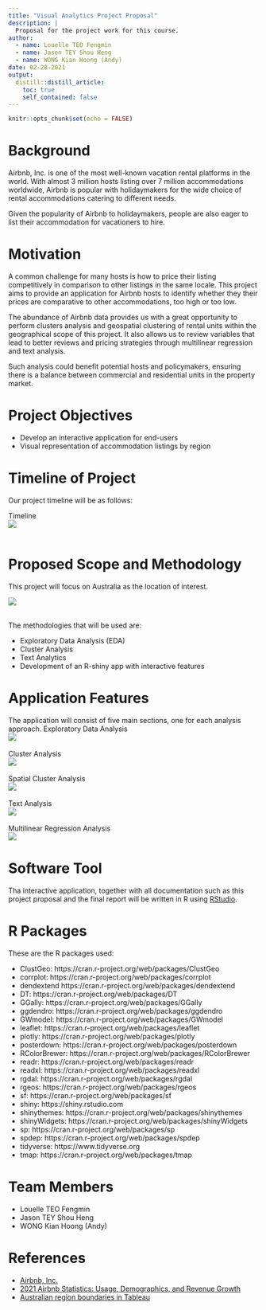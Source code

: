 ```yaml
---
title: "Visual Analytics Project Proposal"
description: |
  Proposal for the project work for this course.
author:
  - name: Louelle TEO Fengmin
  - name: Jason TEY Shou Heng
  - name: WONG Kian Hoong (Andy)
date: 02-28-2021
output:
  distill::distill_article:
    toc: true
    self_contained: false
---
```



```r
knitr::opts_chunk$set(echo = FALSE)
```

# Background
Airbnb, Inc. is one of the most well-known vacation rental platforms in the world. With almost 3 million hosts listing over 7 million accommodations worldwide, Airbnb is popular with holidaymakers for the wide choice of rental accommodations catering to different needs.

Given the popularity of Airbnb to holidaymakers, people are also eager to list their accommodation for vacationers to hire.

# Motivation
A common challenge for many hosts is how to price their listing competitively in comparison to other listings in the same locale. This project aims to provide an application for Airbnb hosts to identify whether they their prices are comparative to other accommodations, too high or too low.

The abundance of Airbnb data provides us with a great opportunity to perform clusters analysis and geospatial clustering of rental units within the geographical scope of this project. It also allows us to review variables that lead to better reviews and pricing strategies through multilinear regression and text analysis.

Such analysis could benefit potential hosts and policymakers, ensuring there is a balance between commercial and residential units in the property market.

# Project Objectives
* Develop an interactive application for end-users
* Visual representation of accommodation listings by region

# Timeline of Project
Our project timeline will be as follows:

Timeline</br>![](images/Timeline.png)</br></br>

# Proposed Scope and Methodology
This project will focus on Australia as the location of interest.

![](images/australiamap.png)</br></br>

The methodologies that will be used are:</br>

* Exploratory Data Analysis (EDA)</br>
* Cluster Analysis</br>
* Text Analytics</br>
* Development of an R-shiny app with interactive features</br>

# Application Features
The application will consist of five main sections, one for each analysis approach.
Exploratory Data Analysis</br>![](images/edasketch.png)</br></br>
Cluster Analysis</br>![](images/clustersketch.png)</br></br>
Spatial Cluster Analysis</br>![](images/spatialsketch.png)</br></br>
Text Analysis</br>![](images/textsketch.png)</br></br>
Multilinear Regression Analysis</br>![](images/mlrsketch.png)

# Software Tool
Tha interactive application, together with all documentation such as this project proposal and the final report will be written in R using [RStudio](https://rstudio.com/).

# R Packages
These are the R packages used:

* ClustGeo: https://cran.r-project.org/web/packages/ClustGeo
* corrplot: https://cran.r-project.org/web/packages/corrplot
* dendextend https://cran.r-project.org/web/packages/dendextend
* DT: https://cran.r-project.org/web/packages/DT
* GGally: https://cran.r-project.org/web/packages/GGally
* ggdendro: https://cran.r-project.org/web/packages/ggdendro
* GWmodel: https://cran.r-project.org/web/packages/GWmodel
* leaflet: https://cran.r-project.org/web/packages/leaflet
* plotly: https://cran.r-project.org/web/packages/plotly
* posterdown: https://cran.r-project.org/web/packages/posterdown
* RColorBrewer: https://cran.r-project.org/web/packages/RColorBrewer
* readr: https://cran.r-project.org/web/packages/readr
* readxl: https://cran.r-project.org/web/packages/readxl
* rgdal: https://cran.r-project.org/web/packages/rgdal
* rgeos: https://cran.r-project.org/web/packages/rgeos
* sf: https://cran.r-project.org/web/packages/sf
* shiny: https://shiny.rstudio.com
* shinythemes: https://cran.r-project.org/web/packages/shinythemes
* shinyWidgets: https://cran.r-project.org/web/packages/shinyWidgets
* sp: https://cran.r-project.org/web/packages/sp
* spdep: https://cran.r-project.org/web/packages/spdep
* tidyverse: https://www.tidyverse.org
* tmap: https://cran.r-project.org/web/packages/tmap

# Team Members
* Louelle TEO Fengmin
* Jason TEY Shou Heng
* WONG Kian Hoong (Andy)

# References
* [Airbnb, Inc.](https://www.airbnb.com/)
* [2021 Airbnb Statistics: Usage, Demographics, and Revenue Growth](https://www.stratosjets.com/blog/airbnb-statistics/) 
* [Australian region boundaries in Tableau](https://blog.databender.net/2014/08/03/australian-region-boundaries-in-tableau/)